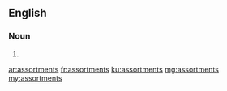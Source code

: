 ==English==

===Noun===
{{head|en|plural}}

# {{plural of|assortment|lang=en|nocat=1}}

[[ar:assortments]]
[[fr:assortments]]
[[ku:assortments]]
[[mg:assortments]]
[[my:assortments]]